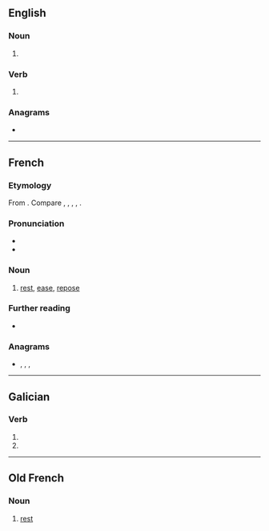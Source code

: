 ==English==

===Noun===
{{head|en|noun form}}

# {{plural of|en|repo}}

===Verb===
{{head|en|verb form}}

# {{en-third-person singular of|repo}}

===Anagrams===
* {{anagrams|en|a=eoprs|OPers.|Peros|Perso-|S'pore|Soper|Spero|opers|pores|poser|preso|pro se|prose|reops|ropes|soper|spore}}

----

==French==

===Etymology===
From {{m|fr|reposer}}. Compare {{cog|ca|repòs}}, {{cog|it|riposo}}, {{cog|es|reposo}}, {{cog|pt|repouso}}, {{cog|ro|repaus}}.

===Pronunciation===
* {{fr-IPA}}
* {{audio|fr|Fr-repos.ogg|audio}}

===Noun===
{{fr-noun|m|-}}

# [[rest]], [[ease]], [[repose]]

===Further reading===
* {{R:TLFi}}

===Anagrams===
* {{l|fr|perso}}, {{l|fr|pores}}, {{l|fr|poser}}, {{l|fr|prose}}

----

==Galician==

===Verb===
{{gl-verb-form}}

# {{inflection of|gl|repoñer||2|s|pres|indc}}
# {{inflection of|gl|repor||2|s|pres|indc}}

----

==Old French==

===Noun===
{{fro-noun|m}}

# [[rest]]